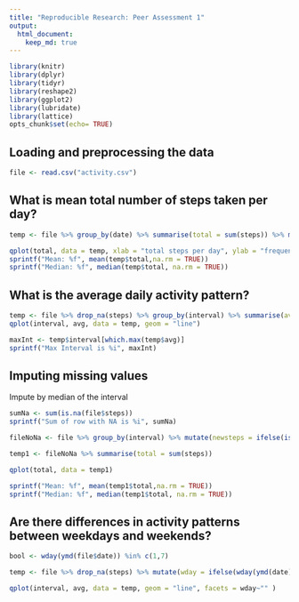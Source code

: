 ```yaml
---
title: "Reproducible Research: Peer Assessment 1"
output: 
  html_document:
    keep_md: true
---
```

```r
library(knitr)
library(dplyr)
library(tidyr)
library(reshape2)
library(ggplot2)
library(lubridate)
library(lattice)
opts_chunk$set(echo= TRUE)
```

## Loading and preprocessing the data
```r

file <- read.csv("activity.csv")
```

## What is mean total number of steps taken per day?
```r
temp <- file %>% group_by(date) %>% summarise(total = sum(steps)) %>% mutate(date = as.Date(date))

qplot(total, data = temp, xlab = "total steps per day", ylab = "frequency",)
sprintf("Mean: %f", mean(temp$total,na.rm = TRUE))
sprintf("Median: %f", median(temp$total, na.rm = TRUE))

```


## What is the average daily activity pattern?
```r

temp <- file %>% drop_na(steps) %>% group_by(interval) %>% summarise(avg = mean(steps))
qplot(interval, avg, data = temp, geom = "line")

maxInt <- temp$interval[which.max(temp$avg)]
sprintf("Max Interval is %i", maxInt)

```

## Imputing missing values
Impute by median of the interval
```r

sumNa <- sum(is.na(file$steps))
sprintf("Sum of row with NA is %i", sumNa)

fileNoNa <- file %>% group_by(interval) %>% mutate(newsteps = ifelse(is.na(steps),mean(steps,na.rm = TRUE),steps))

temp1 <- fileNoNa %>% summarise(total = sum(steps))

qplot(total, data = temp1)

sprintf("Mean: %f", mean(temp1$total,na.rm = TRUE))
sprintf("Median: %f", median(temp1$total, na.rm = TRUE))

```

## Are there differences in activity patterns between weekdays and weekends?
```r

bool <- wday(ymd(file$date)) %in% c(1,7)

temp <- file %>% drop_na(steps) %>% mutate(wday = ifelse(wday(ymd(date)) %in% c(1,7), "weekend", "weekday")) %>% group_by(wday,interval) %>% summarise(avg = mean(steps))

qplot(interval, avg, data = temp, geom = "line", facets = wday~"" )
```
